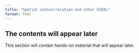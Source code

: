 ```yaml
---
title: "Spatial autocorrelation and other ESDAs"
format: html
---
```


<!-- - Global autocorrelation with `esda` (Join counts, Moran [plot and statistics])
- Local autocorrelation (Local Moran) and an effect of weights creation

- bonus - other stats (Geary, Getis and Ord) -->

::: {.callout-note appearance="simple"}

## The contents will appear later

This section will contain hands-on material that will appear later.

:::